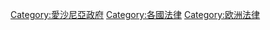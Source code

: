 {{Commons category|Law of Estonia}}
{{catmain}}

[[Category:愛沙尼亞政府|Category:愛沙尼亞政府]]
[[Category:各國法律|Category:各國法律]]
[[Category:欧洲法律|Category:欧洲法律]]